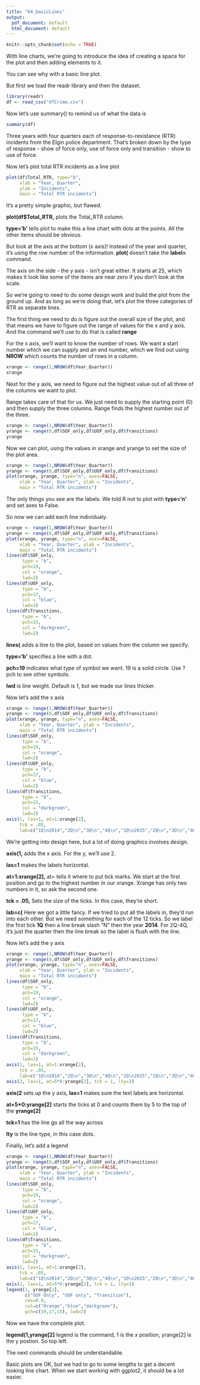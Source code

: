 ```yaml
---
title: "04_basicLines"
output:
  pdf_document: default
  html_document: default
---
```


```r
knitr::opts_chunk$set(echo = TRUE)
```

With line charts, we're going to introduce the idea of creating a space for the plot and then adding elements to it.

You can see why with a basic line plot.

But first we load the readr library and then the dataset.

```r
library(readr)
df <- read_csv("dfCrime.csv")
```

Now let's use summary() to remind us of what the data is

```r
summary(df)
```

Three years with four quarters each of response-to-resistance (RTR) incidents from the Elgin police department. That's broken down by the type of response - show of force only, use of force only and transition - show to use of force.

Now let's plot total RTR incidents as a line plot

```r

plot(df$Total_RTR, type="b",
     xlab = "Year, Quarter", 
     ylab = "Incidents",
     main = "Total RTR incidents")
```

It's a pretty simple graphic, but flawed.

__plot(df\$Total_RTR,__ plots the Total_RTR column.

__type='b'__ tells plot to make this a line chart with dots at the points. All the other items should be obvious.

But look at the axis at the bottom (x axis)! Instead of the year and quarter, it's using the row number of the information. __plot(__ doesn't take the __label=__ command.

The axis on the side - the y axis - isn't great either. It starts at 25, which makes it look like some of the items are near zero if you don't look at the scale. 

So we're going to need to do some design work and build the plot from the ground up. And as long as we're doing that, let's plot the three categories of RTR as separate lines.

The first thing we need to do is figure out the overall size of the plot, and that means we have to figure out the range of values for the x and y axis. And the command we'll use to do that is called __range__

For the x axis, we'll want to know the number of rows. We want a start number which we can supply and an end number, which we find out using __NROW__ which counts the number of rows in a column.

```r
xrange <- range(1,NROW(df$Year_Quarter))
xrange
```

Next for the y axis, we need to figure out the highest value out of all three of the columns we want to plot. 

Range takes care of that for us. We just need to supply the starting point (0) and then supply the three columns. Range finds the highest number out of the three.

```r
xrange <- range(1,NROW(df$Year_Quarter))
yrange <- range(0,df$SOF_only,df$UOF_only,df$Transitions)
yrange
```

Now we can plot, using the values in xrange and yrange to set the size of the plot area.

```r
xrange <- range(1,NROW(df$Year_Quarter))
yrange <- range(0,df$SOF_only,df$UOF_only,df$Transitions)
plot(xrange, yrange, type="n", axes=FALSE,
     xlab = "Year, Quarter", ylab = "Incidents",
     main = "Total RTR incidents")
```

The only things you see are the labels. We told R not to plot with __type='n'__ and set axes to False.

So now we can add each line individualy.

```r
xrange <- range(1,NROW(df$Year_Quarter))
yrange <- range(0,df$SOF_only,df$UOF_only,df$Transitions)
plot(xrange, yrange, type="n", axes=FALSE,
     xlab = "Year, Quarter", ylab = "Incidents",
     main = "Total RTR incidents")
lines(df$SOF_only, 
      type = "b", 
      pch=19, 
      col = "orange", 
      lwd=2)
lines(df$UOF_only, 
      type = "b", 
      pch=17, 
      col = "blue", 
      lwd=2)
lines(df$Transitions, 
      type = "b", 
      pch=15, 
      col = "darkgreen", 
      lwd=2)
```

__lines(__ adds a line to the plot, based on values from the column we specify.

__type='b'__ specifies a line with a dot.

__pch=19__ indicates what type of symbol we want. 19 is a solid circle. Use ?pch to see other symbols.

__lwd__ is line weight. Default is 1, but we made our lines thicker.

Now let's add the x axis

```r
xrange <- range(1,NROW(df$Year_Quarter))
yrange <- range(0,df$SOF_only,df$UOF_only,df$Transitions)
plot(xrange, yrange, type="n", axes=FALSE,
     xlab = "Year, Quarter", ylab = "Incidents",
     main = "Total RTR incidents")
lines(df$SOF_only, 
      type = "b", 
      pch=19, 
      col = "orange", 
      lwd=2)
lines(df$UOF_only, 
      type = "b", 
      pch=17, 
      col = "blue", 
      lwd=2)
lines(df$Transitions, 
      type = "b", 
      pch=15, 
      col = "darkgreen", 
      lwd=2)
axis(1, las=1, at=1:xrange[2], 
     tck = .05,
     lab=c("1Q\n2014","2Q\n","3Q\n","4Q\n","1Q\n2015","2Q\n","3Q\n","4Q\n","1Q\n2016","2Q\n","3Q\n","4Q\n") )
```

We're getting into design here, but a lot of doing graphics involves design.

__axis(1,__ adds the x axis. For the y, we'll use 2. 

__las=1__ makes the labels horizontal.

__at=1:xrange[2],__ at= tells it where to put tick marks. We start at the first position and go to the highest number in our xrange. Xrange has only two numbers in it, so ask the second one.

__tck = .05,__ Sets the size of the ticks. In this case, they're short.

__lab=c(__ Here we got a little fancy. If we tried to put all the labels in, they'd run into each other. But we need something for each of the 12 ticks. So we label the first tick __1Q__ then a line break slash "N" then the year __2014__. For 2Q-4Q, it's just the quarter then the line break so the label is flush with the line.

Now let's add the y axis

```r
xrange <- range(1,NROW(df$Year_Quarter))
yrange <- range(0,df$SOF_only,df$UOF_only,df$Transitions)
plot(xrange, yrange, type="n", axes=FALSE,
     xlab = "Year, Quarter", ylab = "Incidents",
     main = "Total RTR incidents")
lines(df$SOF_only, 
      type = "b", 
      pch=19, 
      col = "orange", 
      lwd=2)
lines(df$UOF_only, 
      type = "b", 
      pch=17, 
      col = "blue", 
      lwd=2)
lines(df$Transitions, 
      type = "b", 
      pch=15, 
      col = "darkgreen", 
      lwd=2)
axis(1, las=1, at=1:xrange[2], 
     tck = .05,
     lab=c("1Q\n2014","2Q\n","3Q\n","4Q\n","1Q\n2015","2Q\n","3Q\n","4Q\n","1Q\n2016","2Q\n","3Q\n","4Q\n") )
axis(2, las=1, at=5*0:yrange[2], tck = 1, lty=3)
```

__axis(2__ sets up the y axis, __las=1__ makes sure the text labels are horizontal.

__at\+5\*0:yrange[2]__ starts the ticks at 0 and counts them by 5 to the top of the __yrange[2]__

__tck=1__ has the line go all the way across

__lty__ is the line type, in this case dots.

Finally, let's add a legend

```r
xrange <- range(1,NROW(df$Year_Quarter))
yrange <- range(0,df$SOF_only,df$UOF_only,df$Transitions)
plot(xrange, yrange, type="n", axes=FALSE,
     xlab = "Year, Quarter", ylab = "Incidents",
     main = "Total RTR incidents")
lines(df$SOF_only, 
      type = "b", 
      pch=19, 
      col = "orange", 
      lwd=2)
lines(df$UOF_only, 
      type = "b", 
      pch=17, 
      col = "blue", 
      lwd=2)
lines(df$Transitions, 
      type = "b", 
      pch=15, 
      col = "darkgreen", 
      lwd=2)
axis(1, las=1, at=1:xrange[2], 
     tck = .05,
     lab=c("1Q\n2014","2Q\n","3Q\n","4Q\n","1Q\n2015","2Q\n","3Q\n","4Q\n","1Q\n2016","2Q\n","3Q\n","4Q\n") )
axis(2, las=1, at=5*0:yrange[2], tck = 1, lty=3)
legend(1, yrange[2], 
       c("SOF Only", "UOF only", "Transition"), 
       cex=0.8, 
       col=c("Orange","blue","darkgreen"), 
       pch=c(19,17,15), lwd=2)
```

Now we have the complete plot. 

__legend(1,yrange[2]__ legend is the command, 1 is the x position, yrange[2] is the y postion. So top left.

The next commands should be understandable. 

Basic plots are OK, but we had to go to some lengths to get a decent looking line chart. When we start working with ggplot2, it should be a lot easier.